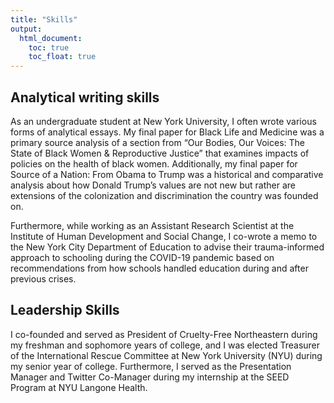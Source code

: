 ```yaml
---
title: "Skills"
output: 
  html_document:
    toc: true
    toc_float: true
---
```


## Analytical writing skills

As an undergraduate student at New York University, I often wrote various forms of analytical essays. My final paper for Black Life and Medicine was a primary source analysis of a section from “Our Bodies, Our Voices: The State of Black Women & Reproductive Justice” that examines impacts of policies on the health of black women. Additionally, my final paper for Source of a Nation: From Obama to Trump was a historical and comparative analysis about how Donald Trump’s values are not new but rather are extensions of the colonization and discrimination the country was founded on.

Furthermore, while working as an Assistant Research Scientist at the Institute of Human Development and Social Change, I co-wrote a memo to the New York City Department of Education to advise their trauma-informed approach to schooling during the COVID-19 pandemic based on recommendations from how schools handled education during and after previous crises.

## Leadership Skills

I co-founded and served as President of Cruelty-Free Northeastern during my freshman and sophomore years of college, and I was elected Treasurer of the International Rescue Committee at New York University (NYU) during my senior year of college. Furthermore, I served as the Presentation Manager and Twitter Co-Manager during my internship at the SEED Program at NYU Langone Health.
